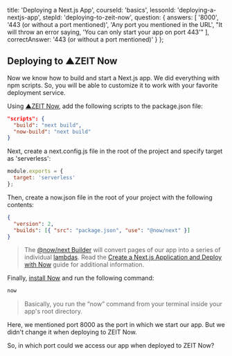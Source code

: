 
  title: 'Deploying a Next.js App',
  courseId: 'basics',
  lessonId: 'deploying-a-nextjs-app',
  stepId: 'deploying-to-zeit-now',
  question: {
    answers: [
      '8000',
      '443 (or without a port mentioned)',
      'Any port you mentioned in the URL',
      "It will throw an error saying, 'You can only start your app on port 443'"
    ],
    correctAnswer: '443 (or without a port mentioned)'
  }
};

## Deploying to ▲ZEIT Now

Now we know how to build and start a Next.js app. We did everything with npm scripts. So, you will be able to customize it to work with your favorite deployment service.

Using [▲ZEIT Now](https://zeit.co/now), add the following scripts to the package.json file:

```json
"scripts": {
  "build": "next build",
  "now-build": "next build"
}
```

Next, create a next.config.js file in the root of the project and specify target as 'serverless':

```js
module.exports = {
  target: 'serverless'
};
```

Then, create a now.json file in the root of your project with the following contents:

```json
{
  "version": 2,
  "builds": [{ "src": "package.json", "use": "@now/next" }]
}
```

> The [@now/next Builder](https://zeit.co/docs/v2/deployments/official-builders/next-js-now-next) will convert pages of our app into a series of individual [lambdas](https://zeit.co/docs/v2/deployments/concepts/lambdas/). Read the [Create a Next.js Application and Deploy with Now](https://zeit.co/guides/deploying-nextjs-with-now/) guide for additional information.

Finally, [install Now](https://zeit.co/now) and run the following command:

```bash
now
```

> Basically, you run the “now” command from your terminal inside your app's root directory.

Here, we mentioned port 8000 as the port in which we start our app. But we didn't change it when deploying to ZEIT Now.

So, in which port could we access our app when deployed to ZEIT Now?

